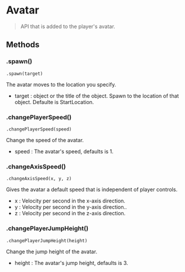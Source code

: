 # Avatar

> API that is added to the player's avatar.

## Methods

### .spawn()

`.spawn(target) `

The avatar moves to the location you specify.

- target : object or the title of the object. Spawn to the location of that object. Defaulte is StartLocation.

### .changePlayerSpeed()

`.changePlayerSpeed(speed) `

Change the speed of the avatar.

- speed : The avatar's speed, defaults is 1.

### .changeAxisSpeed()

`.changeAxisSpeed(x, y, z) `

Gives the avatar a default speed that is independent of player controls.

- x : Velocity per second in the x-axis direction.
- y : Velocity per second in the y-axis direction..
- z : Velocity per second in the z-axis direction.

### .changePlayerJumpHeight()

`.changePlayerJumpHeight(height) `

Change the jump height of the avatar.

- height : The avatar's jump height, defaults is 3.
